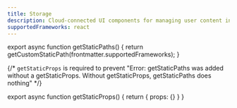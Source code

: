 ```yaml
---
title: Storage
description: Cloud-connected UI components for managing user content in your app, with built-in support for Amazon S3.
supportedFrameworks: react
---
```



export async function getStaticPaths() {
  return getCustomStaticPath(frontmatter.supportedFrameworks);
}

{/*  `getStaticProps` is required to prevent "Error: getStaticPaths was added without a getStaticProps. Without getStaticProps, getStaticPaths does nothing" */}

export async function getStaticProps() {
  return { props: {} }
}

<ReactPage />
